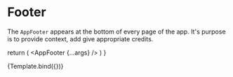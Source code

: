 


<Meta title="components/Footer/AppFooter" component={AppFooter} />

# Footer

The `AppFooter` appears at the bottom of every page of the app. It's purpose is to provide context, add
give appropriate credits.

  return (
    <BrowserRouter>
      <AppFooter {...args} />
    </BrowserRouter>
  )
}

<Canvas>
  <Story name="Example" args={{ label: 'Example' }}>
    {Template.bind({})}
   </Story>
</Canvas>

